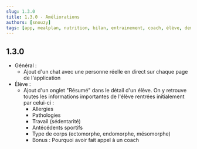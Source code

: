 ```yaml
---
slug: 1.3.0
title: 1.3.0 - Améliorations
authors: [snouzy]
tags: [app, mealplan, nutrition, bilan, entrainement, coach, élève, demo]
---
```


## 1.3.0
- Général :
    - Ajout d'un chat avec une personne réelle en direct sur chaque page de l'application
- Élève : 
    - Ajout d'un onglet "Résumé" dans le détail d'un élève. On y retrouve toutes les informations
    importantes de l'élève rentrées initialement par celui-ci : 
        - Allergies
        - Pathologies
        - Travail (sédentarité)
        - Antécédents sportifs
        - Type de corps (ectomorphe, endomorphe, mésomorphe)
        - Bonus : Pourquoi avoir fait appel à un coach
